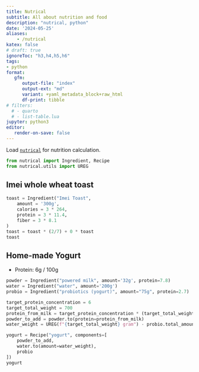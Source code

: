 ```yaml
---
title: Nutrical
subtitle: All about nutrition and food
description: "nutrical, python"
date: '2024-05-25'
aliases:
    - /nutrical
katex: false
# draft: true
ignoreToc: "h3,h4,h5,h6"
tags:
- python
format: 
   gfm:
      output-file: "index"
      output-ext: "md"
      variant: +yaml_metadata_block+raw_html
      df-print: tibble
# filters:
  # - quarto
  # - list-table.lua
jupyter: python3
editor:
   render-on-save: false
---
```


Load [`nutrical`](https://github.com/liao961120/nutrical) for nutrition calculation.

```python
from nutrical import Ingredient, Recipe
from nutrical.utils import UREG
```


Imei whole wheat toast
----------------------

```python
toast = Ingredient("Imei Toast",
    amount = '300g',
    calories = 3 * 264,
    protein = 3 * 11.4,
    fiber = 3 * 8.1
)
toast = toast * (2/7) + 0 * toast
toast
```



Home-made Yogurt
----------------

- Protein: 6g / 100g

```python
powder = Ingredient("powered milk", amount='32g', protein=7.8)
water = Ingredient("water", amount='200g')
probio = Ingredient("probiotics (yogurt)", amount="75g", protein=2.7)

target_protein_concentration = 6
target_total_weight = 700
protein_from_milk = target_protein_concentration * (target_total_weight/100) - 2.7
powder_to_add = powder.to(protein=protein_from_milk)
water_weight = UREG(f"{target_total_weight} gram") - probio.total_amount - powder_to_add.total_amount

yogurt = Recipe("yogurt", components=[
    powder_to_add,
    water.to(amount=water_weight),
    probio
])
yogurt
```


